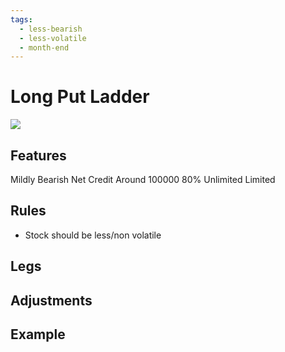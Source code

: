 ```yaml
---
tags:
  - less-bearish
  - less-volatile
  - month-end
---
```


# Long Put Ladder
<img className="graph" src="/img/graphs/long-put-ladder.svg" />

## Features
<!-- :::caution

Following fields might be incorrect

::: -->
<grid>
  <attribute title="View" icon="visibility" color="info">
    Mildly Bearish
  </attribute>
  <attribute title="Premium" icon="currency_exchange" color="info">
    Net Credit
  </attribute>
  <attribute title="Margin" icon="currency_rupee" color="info">
    Around 100000
  </attribute>
  <attribute title="POP" icon="percent" color="success">
    80%
  </attribute>
  <attribute title="Max Loss" icon="dangerous" color="warning">
    Unlimited
  </attribute>
  <attribute title="Profit" icon="payments" color="info">
    Limited
  </attribute>
</grid>

## Rules

- Stock should be less/non volatile

## Legs

<leg side="PE"  transaction="B" moneyNess="ATM" lotSize={1} moreInfo=""/>
<leg side="PE"  transaction="S" moneyNess="OTM" lotSize={1} moreInfo="" />
<leg side="PE"  transaction="S" moneyNess="OTM" lotSize={1} moreInfo=""/>

## Adjustments


## Example
